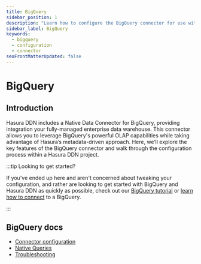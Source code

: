 ```yaml
---
title: BigQuery
sidebar_position: 1
description: "Learn how to configure the BigQuery connector for use with PromptQL."
sidebar_label: BigQuery
keywords:
  - bigquery
  - configuration
  - connector
seoFrontMatterUpdated: false
---
```


# BigQuery

## Introduction

Hasura DDN includes a Native Data Connector for BigQuery, providing integration your fully-managed enterprise data
warehouse. This connector allows you to leverage BigQuery's powerful OLAP capabilities while taking advantage of
Hasura’s metadata-driven approach. Here, we’ll explore the key features of the BigQuery connector and walk through the
configuration process within a Hasura DDN project.

:::tip Looking to get started?

If you've ended up here and aren't concerned about tweaking your configuration, and rather are looking to get started
with BigQuery and Hasura DDN as quickly as possible, check out our
[BigQuery tutorial](/how-to-build-with-promptql/with-bigquery.mdx) or
[learn how to connect](/data-sources/connect-to-a-source.mdx) to a BigQuery.

:::

## BigQuery docs

- [Connector configuration](/reference/connectors/bigquery/configuration.mdx)
- [Native Queries](/reference/connectors/bigquery/native-operations/index.mdx)
- [Troubleshooting](/reference/connectors/bigquery/troubleshooting.mdx)
